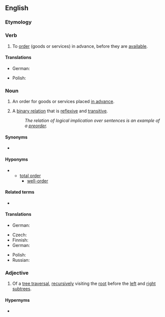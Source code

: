 {{also|pre-order}}

==English==
{{wikipedia}}

===Etymology===
{{prefix|pre|order|lang=en}}

===Verb===
{{en-verb}}

# {{lb|en|transitive}} To [[order]] (goods or services) in advance, before they are [[available]].

====Translations====
{{trans-top|to order in advance}}
* German: {{t|de|vorbestellen}}
{{trans-mid}}
* Polish: {{t|pl|preorderować}}
{{trans-bottom}}

===Noun===
{{en-noun}}

# An order for goods or services placed [[in advance]].
# {{lb|en|set theory}} A [[binary relation]] that is [[reflexive]] and [[transitive]].
#: ''The relation of logical implication over sentences is an example of a [[preorder]].''

====Synonyms====
* {{l|en|quasiorder}}

====Hyponyms====
* {{l|en|partial order}}
** [[total order]]
*** [[well-order]]

====Related terms====
* {{l|en|preordered set}}

====Translations====
{{trans-top|order in advance}}
* German: {{t|de|Vorbestellung|f}}
{{trans-mid}}
{{trans-bottom}}
{{trans-top|binary relation}}
* Czech: {{t|cs|předuspořádání|n}}
* Finnish: {{t|fi|esijärjestys}}
* German: {{t|de|Präordnung|f}}
{{trans-mid}}
* Polish: {{t|pl|praporządek|m}}
* Russian: {{t|ru|предпоря́док|m}}
{{trans-bottom}}

===Adjective===
{{en-adj|-}}

# {{lb|en|computing theory}} Of a [[tree traversal]], [[recursive]]ly visiting the [[root]] before the [[left]] and [[right]] [[subtree]]s.

====Hypernyms====
* {{l|en|depth-first}}